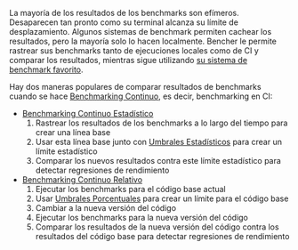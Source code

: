 La mayoría de los resultados de los benchmarks son efímeros.
Desaparecen tan pronto como su terminal alcanza su límite de desplazamiento.
Algunos sistemas de benchmark permiten cachear los resultados, pero la mayoría solo lo hacen localmente.
Bencher le permite rastrear sus benchmarks tanto de ejecuciones locales como de CI y comparar los resultados,
mientras sigue utilizando [su sistema de benchmark favorito][adapters].

Hay dos maneras populares de comparar resultados de benchmarks cuando se hace [Benchmarking Continuo][continuous benchmarking], es decir, benchmarking en CI:

- [Benchmarking Continuo Estadístico][statistical continuous benchmarking]
  1. Rastrear los resultados de los benchmarks a lo largo del tiempo para crear una línea base
  2. Usar esta línea base junto con [Umbrales Estadísticos][thresholds] para crear un límite estadístico
  3. Comparar los nuevos resultados contra este límite estadístico para detectar regresiones de rendimiento
- [Benchmarking Continuo Relativo][relative continuous benchmarking]
  1. Ejecutar los benchmarks para el código base actual
  2. Usar [Umbrales Porcentuales][percentage thresholds] para crear un límite para el código base
  3. Cambiar a la nueva versión del código
  4. Ejecutar los benchmarks para la nueva versión del código
  5. Comparar los resultados de la nueva versión del código contra los resultados del código base para detectar regresiones de rendimiento

[adapters]: /es/docs/explanation/adapters/
[continuous benchmarking]: /es/docs/explanation/continuous-benchmarking/
[thresholds]: /es/docs/explanation/thresholds/
[percentage thresholds]: /es/docs/explanation/thresholds/#percentage-thresholds

[statistical continuous benchmarking]: #statistical-continuous-benchmarking
[relative continuous benchmarking]: #relative-continuous-benchmarking